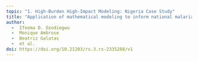 ```yaml
---
topic: "1. High-Burden High-Impact Modeling: Nigeria Case Study"
title: "Application of mathematical modeling to inform national malaria intervention planning in Nigeria"
author: 
  -  Ifeoma D. Ozodiegwu
  -  Monique Ambrose
  -  Beatriz Galatas
  -  et al.
doi: https://doi.org/10.21203/rs.3.rs-2335288/v1
---
```


